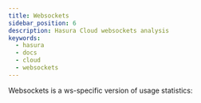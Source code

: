 ```yaml
---
title: Websockets
sidebar_position: 6
description: Hasura Cloud websockets analysis
keywords:
  - hasura
  - docs
  - cloud
  - websockets
---
```



Websockets is a ws-specific version of usage statistics:

<Thumbnail
  src="/img/graphql/cloud/metrics/pro-tab-websockets.png"
  alt="Hasura Cloud Console websockets tab"
  width="437px"
/>
